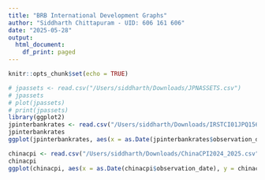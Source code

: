 ```yaml
---
title: "BRB International Development Graphs"
author: "Siddharth Chittapuram - UID: 606 161 606"
date: "2025-05-28"
output:
  html_document:
    df_print: paged
---
```


```r
knitr::opts_chunk$set(echo = TRUE)
```


```r
# jpassets <- read.csv("/Users/siddharth/Downloads/JPNASSETS.csv")
# jpassets
# plot(jpassets)
# print(jpassets)
library(ggplot2)
jpinterbankrates <- read.csv("/Users/siddharth/Downloads/IRSTCI01JPQ156N.csv")
jpinterbankrates
ggplot(jpinterbankrates, aes(x = as.Date(jpinterbankrates$observation_date), y = jpinterbankrates$IRSTCI01JPQ156N)) + geom_line(color = "blue") + labs(title = "Immediate (Short-Term) Interest Rates for Banks in Japan \non the First Day of Each Month through 2024", x = "Date", y = "Interbank Rate (%)", caption = "Federal Reserve Bank of St. Louis FRED") + theme_minimal()

chinacpi <- read.csv("/Users/siddharth/Downloads/ChinaCPI2024_2025.csv")
chinacpi
ggplot(chinacpi, aes(x = as.Date(chinacpi$observation_date), y = chinacpi$CPALTT01CNM659N)) + geom_line(color = "red") + labs(title = "Monthly Changes in Growth Rate from Jan 2024 to May 2025", x = "Month", y = "CPI Growth Rate (%)", caption = "Federal Reserve Bank of St. Louis FRED") + theme_minimal()
```

